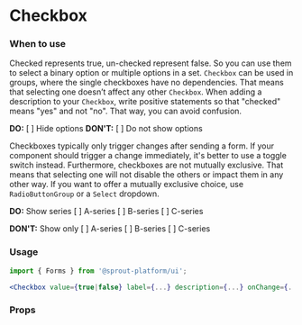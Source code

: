 
<Meta title="MDX|Checkbox" component={Checkbox} />

# Checkbox

### When to use

Checked represents true, un-checked represent false. So you can use them to select a binary option or multiple options in a set. `Checkbox` can be used in groups, where the single checkboxes have no dependencies. That means that selecting one doesn’t affect any other `Checkbox`. When adding a description to your `Checkbox`, write positive statements so that "checked" means "yes" and not "no". That way, you can avoid confusion.

**DO:** [ ] Hide options
**DON'T:** [ ] Do not show options

Checkboxes typically only trigger changes after sending a form. If your component should trigger a change immediately, it's better to use a toggle switch instead. Furthermore, checkboxes are not mutually exclusive. That means that selecting one will not disable the others or impact them in any other way. If you want to offer a mutually exclusive choice, use `RadioButtonGroup` or a `Select` dropdown.

**DO:**
Show series
[ ] A-series
[ ] B-series
[ ] C-series

**DON'T:**
Show only
[ ] A-series
[ ] B-series
[ ] C-series

### Usage

```jsx
import { Forms } from '@sprout-platform/ui';

<Checkbox value={true|false} label={...} description={...} onChange={...} />
```

### Props

<Props of={Checkbox} />
